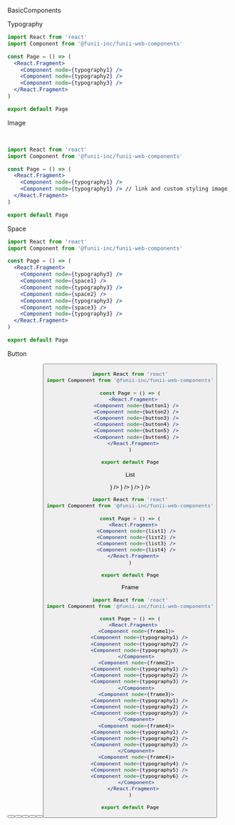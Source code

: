 
<Heading>BasicComponents</Heading>

<Spacer size="xxl" />

<SubHeading>Typography</SubHeading>

<Spacer size="l" />

<ComponentArea>
  <Typography node={typography1} />
  <Typography node={typography2} />
  <Typography node={typography3} />
</ComponentArea>

<Spacer size="l" />

```jsx
import React from 'react'
import Component from '@funii-inc/funii-web-components'

const Page = () => (
  <React.Fragment>
    <Component node={typography1} />
    <Component node={typography2} />
    <Component node={typography3} />
  </React.Fragment>
)

export default Page
```

<Spacer size="xxl" />

<SubHeading>Image</SubHeading>

<Spacer size="l" />

<ComponentArea>
  <Image node={image1} />
  <Spacer size="s" />
  <Image node={image2} />
</ComponentArea>

<Spacer size="l" />

```jsx
import React from 'react'
import Component from '@funii-inc/funii-web-components'

const Page = () => (
  <React.Fragment>
    <Component node={typography1} />
    <Component node={typography1} /> // link and custom styling image
  </React.Fragment>
)

export default Page
```

<Spacer size="xxl" />

<SubHeading>Space</SubHeading>

<Spacer size="l" />

<ComponentArea>
  <Typography node={typography3} />
  <Space node={space1} />
  <Typography node={typography3} />
  <Space node={space2} />
  <Typography node={typography3} />
  <Space node={space3} />
  <Typography node={typography3} />
</ComponentArea>

<Spacer size="l" />


```jsx
import React from 'react'
import Component from '@funii-inc/funii-web-components'

const Page = () => (
  <React.Fragment>
    <Component node={typography3} />
    <Component node={space1} />
    <Component node={typography3} />
    <Component node={space2} />
    <Component node={typography3} />
    <Component node={space3} />
    <Component node={typography3} />
  </React.Fragment>
)

export default Page
```

<Spacer size="xxl" />

<SubHeading>Button</SubHeading>

<Spacer size="l" />

<ComponentArea>
  <Button node={button1} />
  <Button node={button2} />
  <Button node={button3} />
  <Button node={button4} />
  <Button node={button5} />
  <Button node={button6} />
</ComponentArea>

<Spacer size="l" />


```jsx
import React from 'react'
import Component from '@funii-inc/funii-web-components'

const Page = () => (
  <React.Fragment>
    <Component node={button1} />
    <Component node={button2} />
    <Component node={button3} />
    <Component node={button4} />
    <Component node={button5} />
    <Component node={button6} />
  </React.Fragment>
)

export default Page
```

<Spacer size="xxl" />

<SubHeading>List</SubHeading>

<Spacer size="l" />

<ComponentArea>
  <List node={list1} testItems={testItems} renderItem={({ item }) => <ListItem node={list1.item} listItemData={item} />} />
  <List node={list2} testItems={testItems} renderItem={({ item }) => <ListItem node={list2.item} listItemData={item} />} />
  <List node={list3} testItems={testItems} renderItem={({ item }) => <ListItem node={list3.item} listItemData={item} />} />
  <List node={list4} testItems={testItems} renderItem={({ item }) => <ListItem node={list4.item} listItemData={item} />} />
</ComponentArea>

<Spacer size="l" />


```jsx
import React from 'react'
import Component from '@funii-inc/funii-web-components'

const Page = () => (
  <React.Fragment>
    <Component node={list1} />
    <Component node={list2} />
    <Component node={list3} />
    <Component node={list4} />
  </React.Fragment>
)

export default Page
```

<Spacer size="xxl" />

<SubHeading>Frame</SubHeading>

<Spacer size="l" />

<ComponentArea>
  <Frame node={frame1}>
    <Typography node={typography4} />
    <Typography node={typography5} />
    <Typography node={typography6} />
  </Frame>
  <Frame node={frame2}>
    <Typography node={typography4} />
    <Typography node={typography5} />
    <Typography node={typography6} />
  </Frame>
  <Frame node={frame3}>
    <Typography node={typography4} />
    <Typography node={typography5} />
    <Typography node={typography6} />
  </Frame>
  <Frame node={frame4}>
    <Typography node={typography4} />
    <Typography node={typography5} />
    <Typography node={typography6} />
  </Frame>
  <Frame node={frame4}>
    <Typography node={typography1} />
    <Typography node={typography2} />
    <Typography node={typography3} />
  </Frame>
</ComponentArea>

<Spacer size="l" />

```jsx
import React from 'react'
import Component from '@funii-inc/funii-web-components'

const Page = () => (
  <React.Fragment>
    <Component node={frame1}>
      <Component node={typography1} />
      <Component node={typography2} />
      <Component node={typography3} />
    </Component>
    <Component node={frame2}>
      <Component node={typography1} />
      <Component node={typography2} />
      <Component node={typography3} />
    </Component>
    <Component node={frame3}>
      <Component node={typography1} />
      <Component node={typography2} />
      <Component node={typography3} />
    </Component>
    <Component node={frame4}>
      <Component node={typography1} />
      <Component node={typography2} />
      <Component node={typography3} />
    </Component>
    <Component node={frame4}>
      <Component node={typography4} />
      <Component node={typography5} />
      <Component node={typography6} />
    </Component>
  </React.Fragment>
)

export default Page
```

